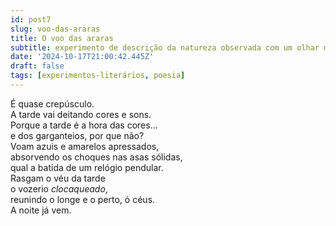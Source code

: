 ```yaml
---
id: post7
slug: voo-das-araras
title: O voo das araras
subtitle: experimento de descrição da natureza observada com um olhar mais poético
date: '2024-10-17T21:00:42.445Z'
draft: false
tags: [experimentos-literários, poesia]
---
```


É quase crepúsculo.  
A tarde vai deitando cores e sons.  
Porque a tarde é a hora das cores…  
e dos garganteios, por que não?  
Voam azuis e amarelos apressados,  
absorvendo os choques nas asas sólidas,  
qual a batida de um relógio pendular.  
Rasgam o véu da tarde  
o vozerio _clocaqueado_,  
reunindo o longe e o perto, ó céus.  
A noite já vem.
